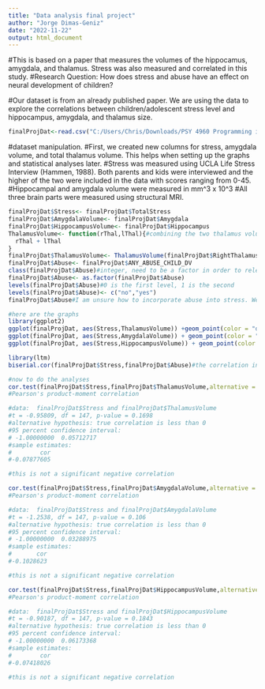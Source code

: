 ---
title: "Data analysis final project"
author: "Jorge Dimas-Geniz"
date: "2022-11-22"
output: html_document
---

#This is based on a paper that measures the volumes of the hippocamus, amygdala, and thalamus. Stress was also measured and correlated in this study.
#Research Question: How does stress and abuse have an effect on neural development of children?

#Our dataset is from an already published paper. We are using the data to explore the correlations between children/adolescent stress level and hippocampus, amygdala, and thalamus size. 

```{r}
finalProjDat<-read.csv("C:/Users/Chris/Downloads/PSY 4960 Programming in R/Final Project/mtss.csv")
```
#dataset manipulation.
#First, we created new columns for stress, amygdala volume, and total thalamus volume. This helps when setting up the graphs and statistical analyses later. 
#Stress was measured using UCLA Life Stress Interview (Hammen, 1988). Both parents and kids were interviewed and the higher of the two were included in the data with scores ranging from 0-45.
#Hippocampal and amygdala volume were measured in mm^3 x 10^3
#All three brain parts were measured using structural MRI.
```{r}
finalProjDat$Stress<- finalProjDat$TotalStress
finalProjDat$AmygdalaVolume<- finalProjDat$Amygdala
finalProjDat$HippocampusVolume<- finalProjDat$Hippocampus
ThalamusVolume<- function(rThal,lThal){#combining the two thalamus volumes to make a total volume
  rThal + lThal
}
finalProjDat$ThalamusVolume<- ThalamusVolume(finalProjDat$RightThalamusProper,finalProjDat$LeftThalamusProper)
finalProjDat$Abuse<- finalProjDat$ANY_ABUSE_CHILD_DV
class(finalProjDat$Abuse)#integer, need to be a factor in order to relevel into yes and no
finalProjDat$Abuse<- as.factor(finalProjDat$Abuse)
levels(finalProjDat$Abuse)#0 is the first level, 1 is the second
levels(finalProjDat$Abuse)<- c("no","yes")
finalProjDat$Abuse#I am unsure how to incorporate abuse into stress. We know from studies that abuse affects stress levels, but how to quantify that into the current measure of stress is where the problem lies for me. 
```

```{r}
#here are the graphs
library(ggplot2)
ggplot(finalProjDat, aes(Stress,ThalamusVolume)) +geom_point(color = "darkorange") + geom_smooth(method = "lm", color = "darkblue", se = FALSE) + theme_bw() + ylab("Thalamus Volume")
ggplot(finalProjDat, aes(Stress,AmygdalaVolume)) + geom_point(color = "blue") + geom_smooth(method = "lm", color = "bisque4", se = FALSE) + theme_bw() + ylab("Amygdala Volume")
ggplot(finalProjDat, aes(Stress,HippocampusVolume)) + geom_point(color = "darkmagenta") + geom_smooth(method = "lm", color = "darkslategray", se = FALSE) + theme_bw + ylab("Hippocamus Volume")
```

```{r}
library(ltm)
biserial.cor(finalProjDat$Stress,finalProjDat$Abuse)#the correlation in this data between stress and abuse is -.533. It may be better off to not include the abuse variable to keep things simple
```

```{r}
#now to do the analyses
cor.test(finalProjDat$Stress,finalProjDat$ThalamusVolume,alternative = "less")
#Pearson's product-moment correlation

#data:  finalProjDat$Stress and finalProjDat$ThalamusVolume
#t = -0.95809, df = 147, p-value = 0.1698
#alternative hypothesis: true correlation is less than 0
#95 percent confidence interval:
# -1.00000000  0.05712717
#sample estimates:
#        cor 
#-0.07877605 

#this is not a significant negative correlation
```
```{r}
cor.test(finalProjDat$Stress,finalProjDat$AmygdalaVolume,alternative = "less")
#Pearson's product-moment correlation

#data:  finalProjDat$Stress and finalProjDat$AmygdalaVolume
#t = -1.2538, df = 147, p-value = 0.106
#alternative hypothesis: true correlation is less than 0
#95 percent confidence interval:
# -1.00000000  0.03288975
#sample estimates:
#       cor 
#-0.1028623 

#this is not a significant negative correlation
```
```{r}
cor.test(finalProjDat$Stress,finalProjDat$HippocampusVolume,alternative = "less")
#Pearson's product-moment correlation

#data:  finalProjDat$Stress and finalProjDat$HippocampusVolume
#t = -0.90187, df = 147, p-value = 0.1843
#alternative hypothesis: true correlation is less than 0
#95 percent confidence interval:
# -1.00000000  0.06173368
#sample estimates:
#        cor 
#-0.07418026 

#this is not a significant negative correlation
```
